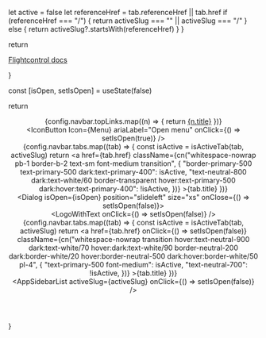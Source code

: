 
  let active = false
  let referenceHref = tab.referenceHref || tab.href
  if (referenceHref === "/") {
    return activeSlug === "" || activeSlug === "/"
  } else {
    return activeSlug?.startsWith(referenceHref)
  }
}

  return <a
    onClick={onClick}
    aria-label="Navigate to home"
    href="/"
    className="select-none flex flex-row gap-4 items-center outline-none">
      <Logo className="text-black dark:text-white w-8 h-8"/>
      <p className="text-base font-medium flex-grow">Flightcontrol <span className="uppercase text-xs ml-2 text-fuchsia-500">docs</span></p>
    </a>
}

  const [isOpen, setIsOpen] = useState(false)

  return <header className="bg-neutral-50/80 dark:bg-neutral-900/80 flex flex-col backdrop-blur border-b border-neutral-100 dark:border-white/10 h-24">
      <div className="flex flex-row px-8 py-4 items-center gap-4">
        <LogoWithText />
        <div className="ml-4 hidden sm:block w-full max-w-[300px]">
          <AppSearch data={searchData} />
        </div>
        <div className="flex-grow" />
        <div className="flex flex-row gap-3 items-center">
          <div className="hidden sm:flex flex-row items-center gap-5 font-medium text-sm transition">
            {config.navbar.topLinks.map((n) => {
              return <a className="whitespace-nowrap hover:text-primary-500 text-neutral-900 dark:text-white/90" href={n.href}>{n.title}</a>
            })}
          </div>
          <div className="hidden sm:block h-6 w-[1px] bg-neutral-200 dark:bg-white/10 ml-2"/>
          <ThemeSwitcher />
        </div>
        <div className="flex sm:hidden h-full items-center flex-none">
          <IconButton
            Icon={Menu}
            ariaLabel="Open menu"
            onClick={() => setIsOpen(true)}
          />
        </div>
      </div>
      <div className="flex-grow" />
      <div className="flex flex-row w-full px-8 overflow-x-auto hiddenScrollbar gap-6">
        {config.navbar.tabs.map((tab) => {
          const isActive = isActiveTab(tab, activeSlug)
          return <a
              href={tab.href}
              className={cn("whitespace-nowrap pb-1 border-b-2 text-sm font-medium transition", {
                "border-primary-500 text-primary-500 dark:text-primary-400": isActive,
                "text-neutral-800 dark:text-white/60 border-transparent hover:text-primary-500 dark:hover:text-primary-400": !isActive,
              })}
            >{tab.title}</a>
        })}
      </div>
      <Dialog isOpen={isOpen} position="slideleft" size="xs" onClose={() => setIsOpen(false)}>
        <div className="flex  h-auto flex-col pt-3 pb-32 sm:pb-6 h-screen overflow-y-auto hiddenScrollbar">
          <div className="flex flex-row gap-4 h-25 pt-2 pb-12 items-center">
            <LogoWithText onClick={() => setIsOpen(false)} />
          </div>
          <div className="flex flex-col gap-3 mb-12">
            {config.navbar.tabs.map((tab) => {
              const isActive = isActiveTab(tab, activeSlug)
              return <a
                  href={tab.href}
                  onClick={() => setIsOpen(false)}
                  className={cn("whitespace-nowrap transition hover:text-neutral-900 dark:text-white/70 hover:dark:text-white/90 border-neutral-200 dark:border-white/20 hover:border-neutral-500 dark:hover:border-white/50 pl-4", {
                    "text-primary-500 font-medium": isActive,
                    "text-neutral-700": !isActive,
                  })}
                >{tab.title}</a>
            })}
          </div>
          <AppSidebarList
            activeSlug={activeSlug}
            onClick={() => setIsOpen(false)} />
        </div>
      </Dialog>
    </header>
}

<AppNavbar />
